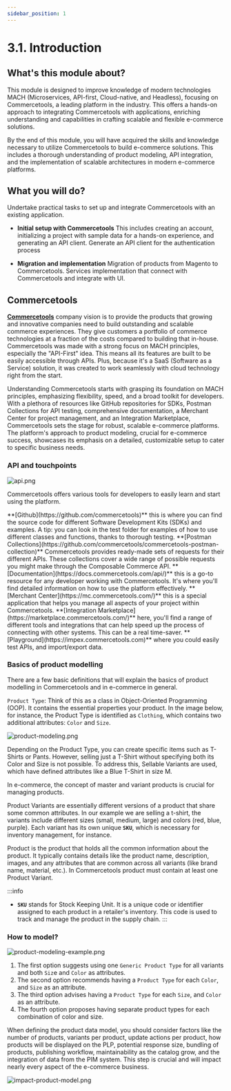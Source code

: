 ```yaml
---
sidebar_position: 1
---
```



# 3.1. Introduction

## What's this module about?

This module is designed to improve knowledge of modern technologies MACH (Microservices, API-first, Cloud-native, and Headless), focusing on Commercetools, a leading platform in the industry.
This offers a hands-on approach to integrating Commercetools with applications, enriching understanding and capabilities in crafting scalable and flexible e-commerce solutions.

By the end of this module, you will have acquired the skills and knowledge necessary to utilize Commercetools to build e-commerce solutions. This includes a thorough understanding of product modeling, API integration, and the implementation of scalable architectures in modern e-commerce platforms.

## What you will do?
Undertake practical tasks to set up and integrate Commercetools with an existing application.

- **Initial setup with Commercetools**
  This includes creating an account, initializing a project with sample data for a hands-on experience, and generating an API client. Generate an API client for the authentication process

- **Migration and implementation**
  Migration of products from Magento to Commercetools. Services implementation that connect with Commercetools and integrate with UI.

## Commercetools

**[Commercetools](https://commercetools.com/)** company vision is to provide the products that growing and innovative companies need to build outstanding and scalable commerce experiences. They give customers a portfolio of commerce technologies at a fraction of the costs compared to building that in-house.
Commercetools was made with a strong focus on MACH principles, especially the "API-First" idea. This means all its features are built to be easily accessible through APIs. Plus, because it's a SaaS (Software as a Service) solution, it was created to work seamlessly with cloud technology right from the start.

Understanding Commercetools starts with grasping its foundation on MACH principles, emphasizing flexibility, speed, and a broad toolkit for developers. With a plethora of resources like GitHub repositories for SDKs, Postman Collections for API testing, comprehensive documentation, a Merchant Center for project management, and an Integration Marketplace, Commercetools sets the stage for robust, scalable e-commerce platforms. The platform's approach to product modeling, crucial for e-commerce success, showcases its emphasis on a detailed, customizable setup to cater to specific business needs.

### API and touchpoints

![api.png](assets/api.png)

Commercetools offers various tools for developers to easily learn and start using the platform.

<Tabs>
  <TabItem value="Github" label="Github" default>
    **[Github](https://github.com/commercetools)** this is where you can find the source code for different Software Development Kits (SDKs) and examples. A tip: you can look in the test folder for examples of how to use different classes and functions, thanks to thorough testing.
  </TabItem>
  <TabItem value="postman-collections" label="Postman collections">
    **[Postman Collections](https://github.com/commercetools/commercetools-postman-collection)** Commercetools provides ready-made sets of requests for their different APIs. These collections cover a wide range of possible requests you might make through the Composable Commerce API.
  </TabItem>
  <TabItem value="Documentation" label="Documentation">
    **[Documentation](https://docs.commercetools.com/api/)** this is a go-to resource for any developer working with Commercetools. It's where you'll find detailed information on how to use the platform effectively.
  </TabItem>
  <TabItem value="Merchant" label="Merchant Center">
    **[Merchant Center](https://mc.commercetools.com/)** this is a special application that helps you manage all aspects of your project within Commercetools.
  </TabItem>
  <TabItem value="Marketplace" label="Integration Marketplace">
    **[Integration Marketplace](https://marketplace.commercetools.com/)** here, you'll find a range of different tools and integrations that can help speed up the process of connecting with other systems. This can be a real time-saver.
  </TabItem>
  <TabItem value="Playground" label="Playground">
    **[Playground](https://impex.commercetools.com)** where you could easily test APIs, and import/export data.
  </TabItem>
</Tabs>

### Basics of product modelling

There are a few basic definitions that will explain the basics of product modelling in Commercetools and in e-commerce in general.

`Product Type`: Think of this as a class in Object-Oriented Programming (OOP).
It contains the essential properties your product. In the image below, for instance, the Product Type is identified as `Clothing`, which contains two additional attributes: `Color` and `Size`.

![product-modeling.png](assets/product-modeling.png)

Depending on the Product Type, you can create specific items such as T-Shirts or Pants. However, selling just a T-Shirt without specifying both its Color and Size is not possible. To address this, Sellable Variants are used, which have defined attributes like a Blue T-Shirt in size M.

In e-commerce, the concept of master and variant products is crucial for managing products.

Product Variants are essentially different versions of a product that share some common attributes. In our example we are selling a t-shirt, the variants include different sizes (small, medium, large) and colors (red, blue, purple). Each variant has its own unique **`SKU`**, which is necessary for inventory management, for instance.

Product is the product that holds all the common information about the product. It typically contains details like the product name, description, images, and any attributes that are common across all variants (like brand name, material, etc.). In Commercetools product must contain at least one Product Variant.

:::info
- **`SKU`** stands for Stock Keeping Unit. It is a unique code or identifier assigned to each product in a retailer's inventory. This code is used to track and manage the product in the supply chain.
  :::

### How to model?

![product-modeling-example.png](assets/product-modeling-example.png)

1. The first option suggests using one `Generic Product Type` for all variants and both `Siz`e and `Color` as attributes.
2. The second option recommends having a `Product Type` for each `Color`, and `Size` as an attribute.
3. The third option advises having a `Product Type` for each `Size`, and `Color` as an attribute.
4. The fourth option proposes having separate product types for each combination of color and size.

When defining the product data model, you should consider factors like the number of products, variants per product, update actions per product, how products will be displayed on the PLP, potential response size, bundling of products, publishing workflow, maintainability as the catalog grow, and the integration of data from the PIM system. This step is crucial and will impact nearly every aspect of the e-commerce business.

![impact-product-model.png](assets/impact-product-model.png)


